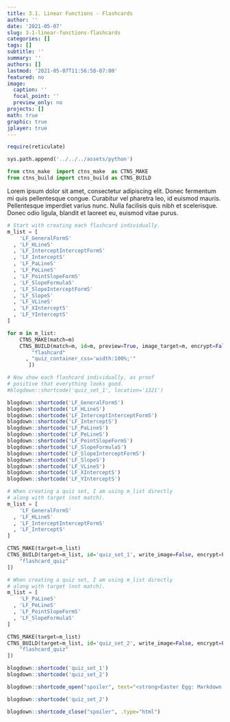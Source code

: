 ```yaml
---
title: 3.1. Linear Functions - Flashcards
author: ''
date: '2021-05-07'
slug: 3-1-linear-functions-flashcards
categories: []
tags: []
subtitle: ''
summary: ''
authors: []
lastmod: '2021-05-07T11:56:58-07:00'
featured: no
image:
  caption: ''
  focal_point: ''
  preview_only: no
projects: []
math: true
graphic: true
jplayer: true
---
```

```r
require(reticulate)
```

```python
sys.path.append('../../../assets/python')

from ctns_make  import ctns_make  as CTNS_MAKE
from ctns_build import ctns_build as CTNS_BUILD
```

Lorem ipsum dolor sit amet, consectetur adipiscing elit. Donec fermentum mi quis pellentesque congue. Curabitur vel pharetra leo, id euismod mauris. Pellentesque imperdiet varius nunc. Nulla facilisis quis nibh et scelerisque. Donec odio ligula, blandit et laoreet eu, euismod vitae purus. 

```python
# Start with creating each flashcard individually.
m_list = [
    'LF_GeneralFormS'
  , 'LF_HLineS'
  , 'LF_InterceptInterceptFormS'
  , 'LF_InterceptS'
  , 'LF_PaLineS'
  , 'LF_PeLineS'
  , 'LF_PointSlopeFormS'
  , 'LF_SlopeFormulaS'
  , 'LF_SlopeInterceptFormS'
  , 'LF_SlopeS'
  , 'LF_VLineS'
  , 'LF_XInterceptS'
  , 'LF_YInterceptS'
]

for m in m_list:
    CTNS_MAKE(match=m)
    CTNS_BUILD(match=m, id=m, preview=True, image_target=m, encrypt=False, opt_ctns = [ 
        "flashcard"
      , "quiz_container_css='width:100%;'"
       ])
```

```r

# Now show each flashcard individually, as proof
# positive that everything looks good.
#blogdown::shortcode('quiz_set_1', location='1321')

blogdown::shortcode('LF_GeneralFormS')
blogdown::shortcode('LF_HLineS')
blogdown::shortcode('LF_InterceptInterceptFormS')
blogdown::shortcode('LF_InterceptS')
blogdown::shortcode('LF_PaLineS')
blogdown::shortcode('LF_PeLineS')
blogdown::shortcode('LF_PointSlopeFormS')
blogdown::shortcode('LF_SlopeFormulaS')
blogdown::shortcode('LF_SlopeInterceptFormS')
blogdown::shortcode('LF_SlopeS')
blogdown::shortcode('LF_VLineS')
blogdown::shortcode('LF_XInterceptS')
blogdown::shortcode('LF_YInterceptS')

```


```python
# When creating a quiz set, I am using m_list directly
# along with target (not match).
m_list = [
    'LF_GeneralFormS'
  , 'LF_HLineS'
  , 'LF_InterceptInterceptFormS'
  , 'LF_InterceptS'
]

CTNS_MAKE(target=m_list)
CTNS_BUILD(target=m_list, id='quiz_set_1', write_image=False, encrypt=False, opt_ctns = [ 
    "flashcard_quiz"
])

# When creating a quiz set, I am using m_list directly
# along with target (not match).
m_list = [
    'LF_PaLineS'
  , 'LF_PeLineS'
  , 'LF_PointSlopeFormS'
  , 'LF_SlopeFormulaS'
]

CTNS_MAKE(target=m_list)
CTNS_BUILD(target=m_list, id='quiz_set_2', write_image=False, encrypt=False, opt_ctns = [ 
    "flashcard_quiz"
])
```


```r
blogdown::shortcode('quiz_set_1')
blogdown::shortcode('quiz_set_2')
```

```r
blogdown::shortcode_open("spoiler", text="<strong>Easter Egg: Markdown Example</strong>", .type="html")
```

```r
blogdown::shortcode('quiz_set_2')
```

```r
blogdown::shortcode_close("spoiler", .type="html")
```
